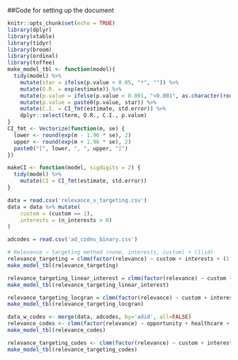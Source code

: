 ##Code for setting up the document
```r
knitr::opts_chunk$set(echo = TRUE)
library(dplyr)
library(xtable)
library(tidyr)
library(broom)
library(ordinal)
library(toffee)
make_model_tbl <- function(model){
  tidy(model) %>%
    mutate(star = ifelse(p.value < 0.05, "*", "")) %>%
    mutate(O.R. = exp(estimate)) %>%
    mutate(p.value = ifelse(p.value < 0.001, "<0.001", as.character(round(p.value, 3)))) %>%
    mutate(p.value = paste0(p.value, star)) %>%
    mutate(C.I. = CI_fmt(estimate, std.error)) %>%
    dplyr::select(term, O.R., C.I., p.value)
}
CI_fmt <- Vectorize(function(m, se) {
  lower <- round(exp(m - 1.96 * se), 2)
  upper <- round(exp(m + 1.96 * se), 2)
  paste0("[", lower, ", ", upper, "]")
})

makeCI <- function(model, sigdigits = 2) {
  tidy(model) %>%
    mutate(CI = CI_fmt(estimate, std.error))
}
```
``` r
data = read.csv('relevance_v_targeting.csv')
data = data %>% mutate(
    custom = (custom == 1),
    interests = (n_interests > 0)
)

adcodes = read.csv('ad_codes_binary.csv')
```

```r
# Relevance ~ targeting method (none, interests, custom) + (1|id)
relevance_targeting = clmm(factor(relevance) ~ custom + interests + (1|pid), data = data)
make_model_tbl(relevance_targeting)

relevance_targeting_linear_interest = clmm(factor(relevance) ~ custom + n_interests + (1|pid), data = data)
make_model_tbl(relevance_targeting_linear_interest)

relevance_targeting_locgran = clmm(factor(relevance) ~ custom + interests + city + region + (1|pid), data = data)
make_model_tbl(relevance_targeting_locgran)
```

```r
data_w_codes <- merge(data, adcodes, by='adid', all=FALSE)
relevance_codes <- clmm(factor(relevance) ~ opportunity + healthcare + sensitive + financial + prohibited + harmful + clickbait + (1|pid), data=data_w_codes)
make_model_tbl(relevance_codes)

relevance_targeting_codes <- clmm(factor(relevance) ~ custom + interests + opportunity + healthcare + sensitive + financial + prohibited + harmful + clickbait + (1|pid), data=data_w_codes)
make_model_tbl(relevance_targeting_codes)
```

